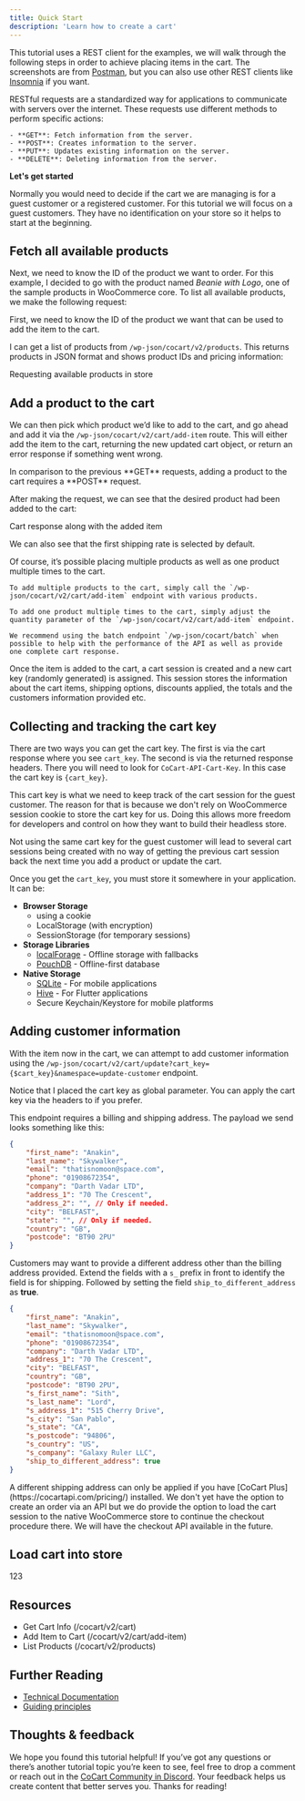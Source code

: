```yaml
---
title: Quick Start
description: 'Learn how to create a cart'
---
```


This tutorial uses a REST client for the examples, we will walk through the following steps in order to achieve placing items in the cart. The screenshots are from [Postman](https://www.postman.com/), but you can also use other REST clients like [Insomnia](https://insomnia.rest/) if you want.

<Info>
    RESTful requests are a standardized way for applications to communicate with servers over the internet. These requests use different methods to perform specific actions:

    - **GET**: Fetch information from the server.
    - **POST**: Creates information to the server.
    - **PUT**: Updates existing information on the server.
    - **DELETE**: Deleting information from the server.
</Info>

**Let's get started**

Normally you would need to decide if the cart we are managing is for a guest customer or a registered customer. For this tutorial we will focus on a guest customers. They have no identification on your store so it helps to start at the beginning.

## Fetch all available products

Next, we need to know the ID of the product we want to order. For this example, I decided to go with the product named *Beanie with Logo*, one of the sample products in WooCommerce core. To list all available products, we make the following request:

First, we need to know the ID of the product we want that can be used to add the item to the cart.

I can get a list of products from `/wp-json/cocart/v2/products`. This returns products in JSON format and shows product IDs and pricing information:

<Card img="/images/card-with-image.png">
    Requesting available products in store
</Card>

## Add a product to the cart

We can then pick which product we’d like to add to the cart, and go ahead and add it via the `/wp-json/cocart/v2/cart/add-item` route. This will either add the item to the cart, returning the new updated cart object, or return an error response if something went wrong.

<Tip>
    In comparison to the previous **GET** requests, adding a product to the cart requires a **POST** request.
</Tip>

After making the request, we can see that the desired product had been added to the cart:

<Card img="/images/card-with-image.png">
    Cart response along with the added item
</Card>

We can also see that the first shipping rate is selected by default.

<Tip>
    Of course, it’s possible placing multiple products as well as one product multiple times to the cart.

    To add multiple products to the cart, simply call the `/wp-json/cocart/v2/cart/add-item` endpoint with various products.

    To add one product multiple times to the cart, simply adjust the quantity parameter of the `/wp-json/cocart/v2/cart/add-item` endpoint.

    We recommend using the batch endpoint `/wp-json/cocart/batch` when possible to help with the performance of the API as well as provide one complete cart response.
</Tip>

Once the item is added to the cart, a cart session is created and a new cart key (randomly generated) is assigned. This session stores the information about the cart items, shipping options, discounts applied, the totals and the customers information provided etc.

## Collecting and tracking the cart key

There are two ways you can get the cart key. The first is via the cart response where you see `cart_key`. The second is via the returned response headers. There you will need to look for `CoCart-API-Cart-Key`. In this case the cart key is `{cart_key}`.

This cart key is what we need to keep track of the cart session for the guest customer. The reason for that is because we don't rely on WooCommerce session cookie to store the cart key for us. Doing this allows more freedom for developers and control on how they want to build their headless store.

<Warning>
    Not using the same cart key for the guest customer will lead to several cart sessions being created with no way of getting the previous cart session back the next time you add a product or update the cart.
</Warning>

Once you get the `cart_key`, you must store it somewhere in your application. It can be:

- **Browser Storage**
    - using a cookie
    - LocalStorage (with encryption)
    - SessionStorage (for temporary sessions)
- **Storage Libraries**
    - [localForage](https://www.npmjs.com/package/localforage) - Offline storage with fallbacks
    - [PouchDB](https://pouchdb.com/) - Offline-first database
- **Native Storage**
    - [SQLite](https://www.sqlite.org/) - For mobile applications
    - [Hive](https://docs.hivedb.dev/) - For Flutter applications
    - Secure Keychain/Keystore for mobile platforms

## Adding customer information

With the item now in the cart, we can attempt to add customer information using the `/wp-json/cocart/v2/cart/update?cart_key={$cart_key}&namespace=update-customer` endpoint.

<Note>
    Notice that I placed the cart key as global parameter. You can apply the cart key via the headers to if you prefer.
</Note>

This endpoint requires a billing and shipping address. The payload we send looks something like this:

```json
{
    "first_name": "Anakin",
    "last_name": "Skywalker",
    "email": "thatisnomoon@space.com",
    "phone": "01908672354",
    "company": "Darth Vadar LTD",
    "address_1": "70 The Crescent",
    "address_2": "", // Only if needed.
    "city": "BELFAST",
    "state": "", // Only if needed.
    "country": "GB",
    "postcode": "BT90 2PU"
}
```

Customers may want to provide a different address other than the billing address provided. Extend the fields with a `s_` prefix in front to identify the field is for shipping. Followed by setting the field `ship_to_different_address` as **true**.

```json
{
    "first_name": "Anakin",
    "last_name": "Skywalker",
    "email": "thatisnomoon@space.com",
    "phone": "01908672354",
    "company": "Darth Vadar LTD",
    "address_1": "70 The Crescent",
    "city": "BELFAST",
    "country": "GB",
    "postcode": "BT90 2PU",
    "s_first_name": "Sith",
    "s_last_name": "Lord",
    "s_address_1": "515 Cherry Drive",
    "s_city": "San Pablo",
    "s_state": "CA",
    "s_postcode": "94806",
    "s_country": "US",
    "s_company": "Galaxy Ruler LLC",
    "ship_to_different_address": true
}
```

<Info>
    A different shipping address can only be applied if you have [CoCart Plus](https://cocartapi.com/pricing/) installed.
</Info>

<Warning>
    We don't yet have the option to create an order via an API but we do provide the option to load the cart session to the native WooCommerce store to continue the checkout procedure there. We will have the checkout API available in the future.
</Warning>

## Load cart into store

123

## Resources

- Get Cart Info (/cocart/v2/cart)
- Add Item to Cart (/cocart/v2/cart/add-item)
- List Products (/cocart/v2/products)

## Further Reading

- [Technical Documentation](/overview/standards)
- [Guiding principles](/documentation/developers/guides/guiding-principles)

## Thoughts & feedback

We hope you found this tutorial helpful! If you’ve got any questions or there’s another tutorial topic you’re keen to see, feel free to drop a comment or reach out in the [CoCart Community in Discord](https://cocartapi.com/community/?ref=mintlify). Your feedback helps us create content that better serves you. Thanks for reading!
